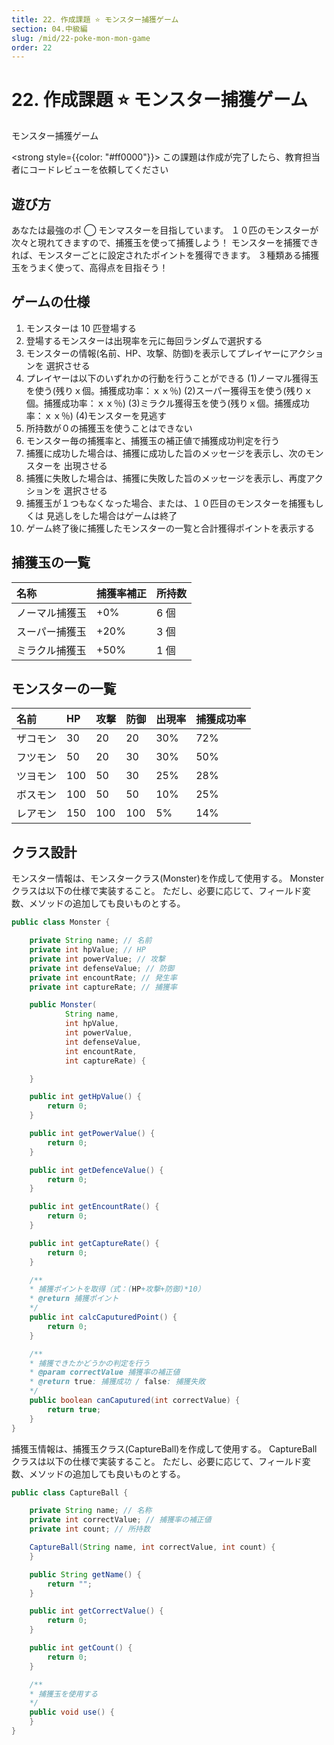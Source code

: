 ```yaml
---
title: 22. 作成課題 ⭐ モンスター捕獲ゲーム
section: 04.中級編
slug: /mid/22-poke-mon-mon-game
order: 22
---
```


# 22. 作成課題 ⭐ モンスター捕獲ゲーム

<p class="game-content">モンスター捕獲ゲーム</p>

<strong style={{color: "#ff0000"}}>
  この課題は作成が完了したら、教育担当者にコードレビューを依頼してください
</strong>

## 遊び方

あなたは最強のポ ◯ モンマスターを目指しています。
１０匹のモンスターが次々と現れてきますので、捕獲玉を使って捕獲しよう！
モンスターを捕獲できれば、モンスターごとに設定されたポイントを獲得できます。
３種類ある捕獲玉をうまく使って、高得点を目指そう！

## ゲームの仕様

1. モンスターは 10 匹登場する
2. 登場するモンスターは出現率を元に毎回ランダムで選択する
3. モンスターの情報(名前、HP、攻撃、防御)を表示してプレイヤーにアクションを
   選択させる
4. プレイヤーは以下のいずれかの行動を行うことができる
   (1)ノーマル獲得玉を使う(残りｘ個。捕獲成功率：ｘｘ％)
   (2)スーパー獲得玉を使う(残りｘ個。捕獲成功率：ｘｘ％)
   (3)ミラクル獲得玉を使う(残りｘ個。捕獲成功率：ｘｘ％)
   (4)モンスターを見逃す
5. 所持数が０の捕獲玉を使うことはできない
6. モンスター毎の捕獲率と、捕獲玉の補正値で捕獲成功判定を行う
7. 捕獲に成功した場合は、捕獲に成功した旨のメッセージを表示し、次のモンスターを
   出現させる
8. 捕獲に失敗した場合は、捕獲に失敗した旨のメッセージを表示し、再度アクションを
   選択させる
9. 捕獲玉が１つもなくなった場合、または、１０匹目のモンスターを捕獲もしくは
   見逃しをした場合はゲームは終了
10. ゲーム終了後に捕獲したモンスターの一覧と合計獲得ポイントを表示する

## 捕獲玉の一覧

| 名称           | 捕獲率補正 | 所持数 |
| :------------- | :--------- | :----- |
| ノーマル捕獲玉 | +0%        | 6 個   |
| スーパー捕獲玉 | +20%       | 3 個   |
| ミラクル捕獲玉 | +50%       | 1 個   |

## モンスターの一覧

| 名前     | HP         | 攻撃   | 防御 | 出現率 | 捕獲成功率 |
| :------- | :--------- | :----- | :----- | :----- | :----- |
| ザコモン | 30         | 20     | 20 | 30% | 72% |
| フツモン | 50         | 20     | 30 | 30% | 50% |
| ツヨモン | 100        | 50     | 30 | 25% | 28% |
| ボスモン | 100        | 50     | 50 | 10% | 25% |
| レアモン | 150        | 100    | 100 | 5% | 14% |

## クラス設計

モンスター情報は、モンスタークラス(Monster)を作成して使用する。
Monster クラスは以下の仕様で実装すること。
ただし、必要に応じて、フィールド変数、メソッドの追加しても良いものとする。

```java
public class Monster {

    private String name; // 名前
    private int hpValue; // HP
    private int powerValue; // 攻撃
    private int defenseValue; // 防御
    private int encountRate; // 発生率
    private int captureRate; // 捕獲率

    public Monster(
            String name,
            int hpValue,
            int powerValue,
            int defenseValue,
            int encountRate,
            int captureRate) {

    }

    public int getHpValue() {
        return 0;
    }

    public int getPowerValue() {
        return 0;
    }

    public int getDefenceValue() {
        return 0;
    }

    public int getEncountRate() {
        return 0;
    }

    public int getCaptureRate() {
        return 0;
    }

    /**
    * 捕獲ポイントを取得（式：(HP+攻撃+防御)*10）
    * @return 捕獲ポイント
    */
    public int calcCaputuredPoint() {
        return 0;
    }

    /**
    * 捕獲できたかどうかの判定を行う
    * @param correctValue 捕獲率の補正値
    * @return true: 捕獲成功 / false: 捕獲失敗
    */
    public boolean canCaputured(int correctValue) {
        return true;
    }
}
```

捕獲玉情報は、捕獲玉クラス(CaptureBall)を作成して使用する。
CaptureBall クラスは以下の仕様で実装すること。
ただし、必要に応じて、フィールド変数、メソッドの追加しても良いものとする。

```java
public class CaptureBall {

    private String name; // 名称
    private int correctValue; // 捕獲率の補正値
    private int count; // 所持数

    CaptureBall(String name, int correctValue, int count) {
    }

    public String getName() {
        return "";
    }

    public int getCorrectValue() {
        return 0;
    }

    public int getCount() {
        return 0;
    }

    /**
    * 捕獲玉を使用する
    */
    public void use() {
    }
}
```
